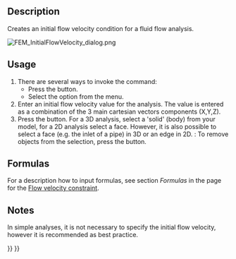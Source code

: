 <languages/>
<translate>

<!--T:4-->
{{Docnav
|[[FEM_ElectricChargeDensity|Electric charge density]]
|[[FEM_ConstraintInitialPressure|Constraint initial pressure]]
|[[FEM_Workbench|FEM]]
|IconL=FEM_ConstraintElectricChargeDensity.svg
|IconR=FEM_ConstraintInitialPressure.svg
|IconC=Workbench_FEM.svg
}}

<!--T:1-->
{{GuiCommandContainer|
{{GuiCommand
|Name=FEM ConstraintInitialFlowVelocity
|MenuLocation=Model → Fluid Boundary Conditions → Initial Flow Velocity Condition
|Workbenches=[[FEM_Workbench|FEM]]
|SeeAlso=[[FEM_ConstraintFlowVelocity|Constraint flow velocity]], [[FEM_ConstraintInitialPressure|Constraint initial pressure]]
}}
{{GuiCommandFemInfo
|Solvers=Elmer
}}
}}

==Description== <!--T:8-->

<!--T:2-->
Creates an initial flow velocity condition for a fluid flow analysis.

</translate>
[[File:FEM_InitialFlowVelocity_dialog.png]]
<translate>
<!--T:17-->
{{Caption|The FEM initial flow velocity task panel}}

==Usage== <!--T:10--> 

<!--T:9-->
# There are several ways to invoke the command:
#* Press the {{Button|[[Image:FEM_ConstraintInitialFlowVelocity.svg|16px]] [[FEM_ConstraintInitialFlowVelocity|Initial Flow Velocity Condition]]}} button.
#* Select the {{MenuCommand|Model → Fluid Boundary Conditions → [[Image:FEM_ConstraintInitialFlowVelocity.svg|16px]] Initial Flow Velocity Condition}} option from the menu.
# Enter an initial flow velocity value for the analysis. The value is entered as a combination of the 3 main cartesian vectors components (X,Y,Z).
# Press the {{Button|Add}} button. For a 3D analysis, select a 'solid' (body) from your model, for a 2D analysis select a face. However, it is also possible to select a face (e.g. the inlet of a pipe) in 3D or an edge in 2D. {{Version|1.1}}: To remove objects from the selection, press the {{Button|Remove}} button.

==Formulas== <!--T:15-->

<!--T:16-->
For a description how to input formulas, see section ''Formulas'' in the page for the [[FEM_ConstraintFlowVelocity#Formulas|Flow velocity constraint]].

==Notes== <!--T:13--> 

<!--T:14-->
In simple analyses, it is not necessary to specify the initial flow velocity, however it is recommended as best practice.


<!--T:5-->
{{Docnav
|[[FEM_ElectricChargeDensity|Electric charge density]]
|[[FEM_ConstraintInitialPressure|Constraint initial pressure]]
|[[FEM_Workbench|FEM]]
|IconL=FEM_ConstraintElectricChargeDensity.svg
|IconR=FEM_ConstraintInitialPressure.svg
|IconC=Workbench_FEM.svg
}}

</translate>
{{FEM Tools navi{{#translation:}}}}
{{Userdocnavi{{#translation:}}}}